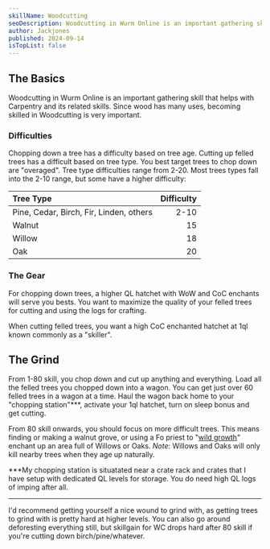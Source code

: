 ```yaml
---
skillName: Woodcutting
seoDescription: Woodcutting in Wurm Online is an important gathering skill that helps with Carpentry and its related skills. Since wood has many uses, becoming skilled in Woodcutting is very important.
author: Jackjones
published: 2024-09-14
isTopList: false
---
```


## The Basics

Woodcutting in Wurm Online is an important gathering skill that helps with Carpentry and its related skills. Since wood has many uses, becoming skilled in Woodcutting is very important.

### Difficulties

Chopping down a tree has a difficulty based on tree age. Cutting up felled trees has a difficult based on tree type. You best target trees to chop down are "overaged". Tree type difficulties range from 2-20. Most trees types fall into the 2-10 range, but some have a higher difficulty:

| Tree Type | Difficulty |
|:-|-:|
|Pine, Cedar, Birch, Fir, Linden, others | 2-10 |
|Walnut | 15|
|Willow | 18|
|Oak |20|

### The Gear

For chopping down trees, a higher QL hatchet with WoW and CoC enchants will serve you bests. You want to maximize the quality of your felled trees for cutting and using the logs for crafting.

When cutting felled trees, you want a high CoC enchanted hatchet at 1ql known commonly as a "skiller".

## The Grind

From 1-80 skill, you chop down and cut up anything and everything. Load all the felled trees you chopped down into a wagon. You can get just over 60 felled trees in a wagon at a time. Haul the wagon back home to your "chopping station"***, activate your 1ql hatchet, turn on sleep bonus and get cutting.

From 80 skill onwards, you should focus on more difficult trees. This means finding or making a walnut grove, or using a Fo priest to "[wild growth](https://www.wurmpedia.com/index.php/Wild_growth)" enchant up an area full of Willows or Oaks. _Note_: Willows and Oaks will only kill nearby trees when they age up naturally.

***My chopping station is situatated near a crate rack and crates that I have setup with dedicated QL levels for storage. You do need high QL logs of imping after all.


---


I'd recommend getting yourself a nice wound to grind with, as getting trees to grind with is pretty hard at higher levels. You can also go around deforesting everything still, but skillgain for WC drops hard after 80 skill if you're cutting down birch/pine/whatever.
